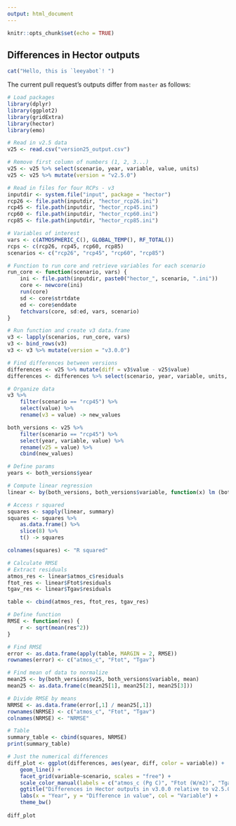 ```yaml
---
output: html_document
---
```


```r
knitr::opts_chunk$set(echo = TRUE)
```

## Differences in Hector outputs

``` r
cat("Hello, this is `leeyabot`! ")

```

The current pull request's outputs differ from `master` as follows:


``` r
# Load packages
library(dplyr)
library(ggplot2)
library(gridExtra)
library(hector)
library(emo)

# Read in v2.5 data
v25 <- read.csv("version25_output.csv")

# Remove first column of numbers (1, 2, 3...)
v25 <- v25 %>% select(scenario, year, variable, value, units)
v25 <- v25 %>% mutate(version = "v2.5.0")

# Read in files for four RCPs - v3
inputdir <- system.file("input", package = "hector")
rcp26 <- file.path(inputdir, "hector_rcp26.ini")
rcp45 <- file.path(inputdir, "hector_rcp45.ini")
rcp60 <- file.path(inputdir, "hector_rcp60.ini")
rcp85 <- file.path(inputdir, "hector_rcp85.ini")

# Variables of interest
vars <- c(ATMOSPHERIC_C(), GLOBAL_TEMP(), RF_TOTAL())
rcps <- c(rcp26, rcp45, rcp60, rcp85)
scenarios <- c("rcp26", "rcp45", "rcp60", "rcp85")

# Function to run core and retrieve variables for each scenario
run_core <- function(scenario, vars) {
    ini <- file.path(inputdir, paste0("hector_", scenario, ".ini"))
    core <- newcore(ini)
    run(core)
    sd <- core$strtdate
    ed <- core$enddate
    fetchvars(core, sd:ed, vars, scenario)
}

# Run function and create v3 data.frame
v3 <- lapply(scenarios, run_core, vars)
v3 <- bind_rows(v3)
v3 <- v3 %>% mutate(version = "v3.0.0")

# Find differences between versions
differences <- v25 %>% mutate(diff = v3$value - v25$value)
differences <- differences %>% select(scenario, year, variable, units, version, diff)
```


```r

# Organize data
v3 %>%
    filter(scenario == "rcp45") %>%
    select(value) %>%
    rename(v3 = value) -> new_values

both_versions <- v25 %>%
    filter(scenario == "rcp45") %>%
    select(year, variable, value) %>%
    rename(v25 = value) %>%
    cbind(new_values)

# Define params
years <- both_versions$year

# Compute linear regression
linear <- by(both_versions, both_versions$variable, function(x) lm (both_versions$v3~both_versions$v25))

# Access r squared
squares <- sapply(linear, summary)
squares <- squares %>% 
    as.data.frame() %>%
    slice(8) %>%
    t() -> squares

colnames(squares) <- "R squared"

# Calculate RMSE
# Extract residuals
atmos_res <- linear$atmos_c$residuals
ftot_res <- linear$Ftot$residuals
tgav_res <- linear$Tgav$residuals

table <- cbind(atmos_res, ftot_res, tgav_res)

# Define function
RMSE <- function(res) {
    r <- sqrt(mean(res^2))
}

# Find RMSE
error <- as.data.frame(apply(table, MARGIN = 2, RMSE))
rownames(error) <- c("atmos_c", "Ftot", "Tgav")

# Find mean of data to normalize
mean25 <- by(both_versions$v25, both_versions$variable, mean)
mean25 <- as.data.frame(c(mean25[1], mean25[2], mean25[3]))

# Divide RMSE by means
NRMSE <- as.data.frame(error[,1] / mean25[,1])
rownames(NRMSE) <- c("atmos_c", "Ftot", "Tgav")
colnames(NRMSE) <- "NRMSE"

# Table
summary_table <- cbind(squares, NRMSE)
print(summary_table)

```

``` r
# Just the numerical differences
diff_plot <- ggplot(differences, aes(year, diff, color = variable)) +
    geom_line() +
    facet_grid(variable~scenario, scales = "free") +
    scale_color_manual(labels = c("atmos_c (Pg C)", "Ftot (W/m2)", "Tgav (degC)"), values = c("gold", "aquamarine4", "slateblue4")) +
    ggtitle("Differences in Hector outputs in v3.0.0 relative to v2.5.0") +
    labs(x = "Year", y = "Difference in value", col = "Variable") +
    theme_bw()
    
diff_plot

```
